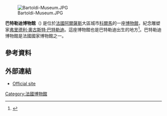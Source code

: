 [[Image:Bartoldi-Museum.JPG|thumb]]

'''巴特勒迪博物館'''（{{lang-fr|Musée Bartholdi}}) 是位於[[法國|法國]][[阿爾薩斯|阿爾薩斯]]大區城市[[科爾馬|科爾馬]]的一座[[博物館|博物館]]，紀念雕塑家[[弗里德利·奧古斯特·巴特勒迪|弗里德利·奧古斯特·巴特勒迪]]。這座博物館也是巴特勒迪出生的地方<ref>{{cite web |title=Audioguides |url=http://www.ot-colmar.fr/fr/audioguides |language=fr |publisher=Office du tourisme de Colmar |accessdate=30 June 2013 |deadurl=yes |archiveurl=https://web.archive.org/web/20130605181100/http://www.ot-colmar.fr/fr/audioguides |archivedate=2013年6月5日 }}</ref>。巴特勒迪博物館是法國國家博物館之一。
== 參考資料 ==
{{Reflist}}
==外部連結==
{{Reflist}}
* {{fr}} [https://web.archive.org/web/20130616204653/http://musee-bartholdi.com/ Official site]
[[Category:法國博物館|Category:法國博物館]]